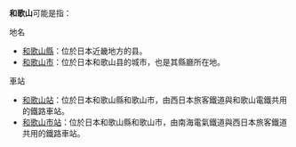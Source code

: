 '''和歌山'''可能是指：

; 地名
* [[和歌山縣|和歌山縣]]：位於日本近畿地方的县。
* [[和歌山市|和歌山市]]：位於日本和歌山县的城市，也是其縣廳所在地。

; 車站
* [[和歌山站|和歌山站]]：位於日本和歌山縣和歌山市，由西日本旅客鐵道與和歌山電鐵共用的鐵路車站。
* [[和歌山市站|和歌山市站]]：位於日本和歌山縣和歌山市，由南海電氣鐵道與西日本旅客鐵道共用的鐵路車站。

{{disambig|H和|Cat=三字日本地名消歧義}}